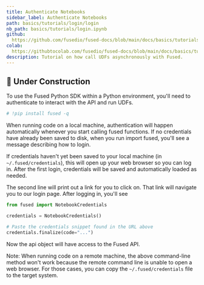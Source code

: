 ```yaml
---
title: Authenticate Notebooks
sidebar_label: Authenticate Notebooks
path: basics/tutorials/login/login
nb_path: basics/tutorials/login.ipynb
github:
  https://github.com/fusedio/fused-docs/blob/main/docs/basics/tutorials/login.ipynb
colab:
  https://githubtocolab.com/fusedio/fused-docs/blob/main/docs/basics/tutorials/login.ipynb
description: Tutorial on how call UDFs asynchronously with Fused.
---
```



## <Tag color="#D1E550" fontColor="#141414" >🚧 Under Construction</Tag>

To use the Fused Python SDK within a Python environment, you'll need to authenticate to
interact with the API and run UDFs.

```python
# !pip install fused -q
```

When running code on a local machine, authentication will happen automatically whenever
you start calling fused functions. If no credentials have already been saved to disk,
when you run import fused, you'll see a message describing how to login.

If credentials haven't yet been saved to your local machine (in `~/.fused/credentials`),
this will open up your web browser so you can log in. After the first login, credentials
will be saved and automatically loaded as needed.

The second line will print out a link for you to click on. That link will navigate you
to our login page. After logging in, you'll see

```python
from fused import NotebookCredentials

credentials = NotebookCredentials()
```

```python
# Paste the credentials snippet found in the URL above
credentials.finalize(code="...")
```

Now the api object will have access to the Fused API.

Note: When running code on a remote machine, the above command-line method won't work
because the remote command line is unable to open a web browser. For those cases, you
can copy the `~/.fused/credentials` file to the target system.

```python

```
